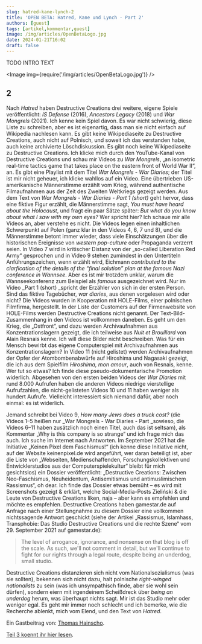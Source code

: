 ```yaml
---
slug: hatred-kane-lynch-2
title: 'OPEN BETA: Hatred, Kane und Lynch - Part 2'
authors: [guest]
tags: [artikel,kommentar,guest]
image: /img/articles/OpenBetaLogo.jpg
date: 2024-01-21T16:02
draft: false
---
```



TODO INTRO TEXT

<Image img={require('/img/articles/OpenBetaLogo.jpg')} />

<!--truncate-->

## 2


Nach _Hatred_ haben Destructive Creations drei weitere, eigene Spiele veröffentlicht: _IS Defense_ (2016), _Ancestors Legacy_ (2018) und _War Mongrels_ (2021). Ich kenne kein Spiel davon. Es war nicht schwierig, diese Liste zu schreiben, aber es ist eigenartig, dass man sie nicht einfach auf Wikipedia nachlesen kann. Es gibt keine Wikipediaseite zu Destructive Creations, auch nicht auf Polnisch, und soweit ich das verstanden habe, auch keine archivierte Löschdiskussion. Es gibt noch keine Wikipediaseite zu Destructive Creations. Ich klicke mich durch den YouTube-Kanal von Destructive Creations und schau mir Videos zu _War Mongrels_, „an isometric real-time tactics game that takes place on the eastern front of World War II“, an. Es gibt eine Playlist mit dem Titel _War Mongrels - War Diaries_; der Titel ist mir nicht geheuer, ich klicke wahllos auf ein Video. Eine übertrieben US-amerikanische Männerstimme erzählt vom Krieg, während authentische Filmaufnahmen aus der Zeit des Zweiten Weltkriegs gezeigt werden. Aus dem Text von _War Mongrels - War Diaries - Part 1 (short)_ geht hervor, dass eine fiktive Figur erzählt, die Männerstimme sagt, _You must have heard about the Holocaust_, und fragt ein paar Sätze später: _But what do you know about what I saw with my own eyes?_ Wer spricht hier? Ich schaue mir alle Videos an, aber verstehe es nicht. Die Videos legen einen inhaltlichen Schwerpunkt auf Polen (ganz klar in den Videos 4, 6, 7 und 8), und die Männerstimme betont immer wieder, dass viele Einschätzungen über die historischen Ereignisse von _western pop-culture_ oder Propaganda verzerrt seien. In Video 7 wird in kritischer Distanz von der „so-called Liberation Red Army“ gesprochen und in Video 9 stehen zumindest in den Untertiteln Anführungszeichen, wenn erzählt wird, Eichmann _contributed to the clarfication of the details of the “final solution” plan at the famous Nazi conference in Wannsee_. Aber es ist mir trotzdem unklar, warum die Wannseekonferenz zum Beispiel als _famous_ ausgezeichnet wird. Nur im Video _Part 1 (short) _spricht der Erzähler von sich in der ersten Person. Sind das fiktive Tagebücher, _war diaries_, aus denen vorgelesen wird oder nicht? Die Videos wurden in Kooperation mit HOLE-Films, einer polnischen Filmfirma, hergestellt. In der Liste der Customers auf der Firmenwebsite von HOLE-Films werden Destructive Creations nicht genannt. Der Text-Bild-Zusammenhang in den Videos ist vollkommen daneben. Es geht um den Krieg, die „Ostfront“, und dazu werden Archivaufnahmen aus Konzentrationslagern gezeigt, die ich teilweise aus _Nuit et Brouillard_ von Alain Resnais kenne. Ich will diese Bilder nicht beschreiben. Was für ein Mensch bewirbt das eigene Computerspiel mit Archivaufnahmen aus Konzentrationslagern? In Video 11 (nicht gelistet) werden Archivaufnahmen der Opfer der Atombombenabwürfe auf Hiroshima und Nagasaki gezeigt, die ich aus dem Spielfilm _Hiroshima, mon amour_, auch von Resnais, kenne. Wer tut so etwas? Ich finde diese pseudo-dokumentarische Promotion widerlich. Abgesehen von den ersten beiden Videos der _War Diaries_ mit rund 8.000 Aufrufen haben die anderen Videos niedrige vierstellige Aufrufzahlen, die nicht-gelisteten Videos 10 und 11 haben weniger als hundert Aufrufe. Vielleicht interessiert sich niemand dafür, aber noch einmal: es ist widerlich.



Jemand schreibt bei Video 9, _How many Jews does a truck cost?_ (die Videos 1–5 heißen nur _War Mongrels - War Diaries - Part _sowieso, die Videos 6–11 haben zusätzlich noch einen Titel, auch das ist seltsam), als Kommentar „Why is this company is so strange“ und ich frage mich das auch. Ich suche im Internet nach Antworten. Im September 2021 hat die Initiative „Keinen Pixel dem Faschismus!“ (ich kenne diese Initiative nicht, auf der Website keinenpixel.de wird angeführt, wer daran beteiligt ist, aber die Liste von „Webseiten, Medienschaffenden, Forschungskollektiven und Entwicklerstudios aus der Computerspielekultur“ bleibt für mich gesichtslos) ein Dossier veröffentlicht: „Destructive Creations: Zwischen Neo-Faschismus, Neuheidentum, Antisemitismus und antimuslimischem Rassismus“, oh dear. Ich finde das Dossier etwas bemüht – es wird mit Screenshots gezeigt & erklärt, welche Social-Media-Posts Zieliński & die Leute von Destructive Creations liken, naja – aber kann es empfehlen und möchte es empfehlen. Destructive Creations haben gamestar.de auf Anfrage nach einer Stellungnahme zu diesem Dossier eine vollkommen nichtssagende Antwort geschickt (siehe der Artikel „Rassismus, Islamhass, Transphobie: Das Studio Destructive Creations und die rechte Szene“ vom 29. September 2021 auf gamestar.de):




> The level of arrogance, ignorance, and nonsense on that blog is off the scale. As such, we'll not comment in detail, but we'll continue to fight for our rights through a legal route, despite being an underdog, small studio.



Destructive Creations distanzieren sich nicht vom Nationalsozialismus (was sie sollten), bekennen sich nicht dazu, halt polnische _right-winged nationalists_ zu sein (was ich unsympathisch finde, aber sie wohl sein dürfen), sondern eiern mit irgendeinem Scheißdreck über _being an underdog_ herum, was überhaupt nichts sagt. Mir ist das Studio mehr oder weniger egal. Es geht mir immer noch schlecht und ich bemerke, wie die Recherche ablenkt, mich vom Elend, und den Text von _Hatred_.

Ein Gastbeitrag von: [Thomas Hainscho](https://th-web.at/).

[Teil 3 koennt ihr hier lesen](2024-01-21-hatred-kane-lynch-3.mdx).
